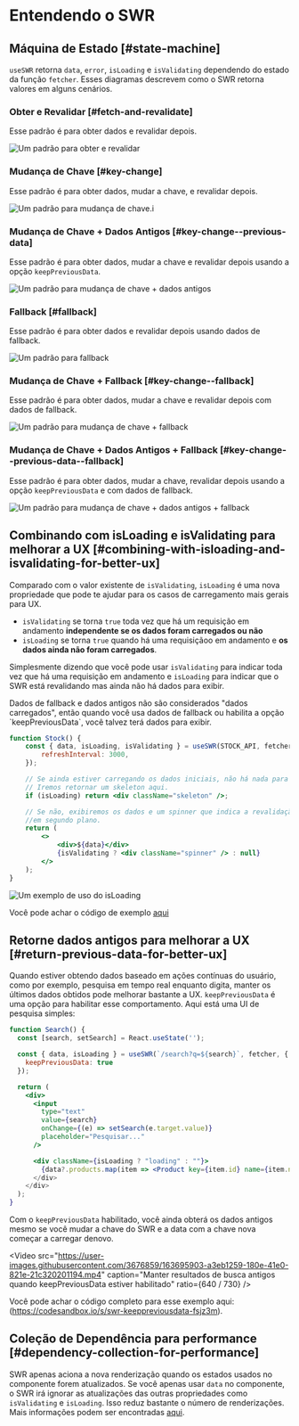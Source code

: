 
# Entendendo o SWR

## Máquina de Estado [#state-machine]

`useSWR` retorna `data`, `error`, `isLoading` e `isValidating` dependendo do estado da função `fetcher`. Esses diagramas descrevem como o SWR retorna valores em alguns cenários.

### Obter e Revalidar [#fetch-and-revalidate]

Esse padrão é para obter dados e revalidar depois.

![Um padrão para obter e revalidar](/img/understanding/fetch-and-revalidate.svg)

### Mudança de Chave [#key-change]

Esse padrão é para obter dados, mudar a chave, e revalidar depois.

![Um padrão para mudança de chave.](/img/understanding/key-change.svg)i

### Mudança de Chave + Dados Antigos [#key-change--previous-data]

Esse padrão é para obter dados, mudar a chave e revalidar depois usando a opção `keepPreviousData`.

![Um padrão para mudança de chave + dados antigos](/img/understanding/key-change-previous-data.svg)

### Fallback [#fallback]

Esse padrão é para obter dados e revalidar depois usando dados de fallback.

![Um padrão para fallback](/img/understanding/fallback.svg)

### Mudança de Chave + Fallback [#key-change--fallback]

Esse padrão é para obter dados, mudar a chave e revalidar depois com dados de fallback.

![Um padrão para mudança de chave + fallback](/img/understanding/key-change-fallback.svg)

### Mudança de Chave + Dados Antigos + Fallback [#key-change--previous-data--fallback]

Esse padrão é para obter dados, mudar a chave, revalidar depois usando a opção `keepPreviousData` e com dados de fallback.

![Um padrão para mudança de chave + dados antigos + fallback](/img/understanding/key-change-previous-data-fallback.svg)

## Combinando com isLoading e isValidating para melhorar a UX [#combining-with-isloading-and-isvalidating-for-better-ux]

Comparado com o valor existente de `isValidating`, `isLoading` é uma nova propriedade que pode te ajudar para os casos de carregamento mais gerais para UX.

-   `isValidating` se torna `true` toda vez que há um requisição em andamento **independente se os dados foram carregados ou não**
-   `isLoading` se torna `true` quando há uma requisiçãoo em andamento e **os dados ainda não foram carregados**.

Simplesmente dizendo que você pode usar `isValidating` para indicar toda vez que há uma requisição em andamento e `isLoading` para indicar que o SWR está revalidando mas ainda não há dados para exibir.

<Callout emoji="📝">
    Dados de fallback e dados antigos não são considerados "dados carregados", então quando você usa dados de fallback ou habilita a opção `keepPreviousData`,
    você talvez terá dados para exibir.
</Callout>

```jsx
function Stock() {
    const { data, isLoading, isValidating } = useSWR(STOCK_API, fetcher, {
        refreshInterval: 3000,
    });

    // Se ainda estiver carregando os dados iniciais, não há nada para exibir.
    // Iremos retornar um skeleton aqui.
    if (isLoading) return <div className="skeleton" />;

    // Se não, exibiremos os dados e um spinner que indica a revalidação
    //em segundo plano.
    return (
        <>
            <div>${data}</div>
            {isValidating ? <div className="spinner" /> : null}
        </>
    );
}
```

![Um exemplo de uso do isLoading](/img/understanding/isloading.gif)

Você pode achar o código de exemplo [aqui](https://codesandbox.io/s/swr-isloading-jtopow)

## Retorne dados antigos para melhorar a UX [#return-previous-data-for-better-ux]

Quando estiver obtendo dados baseado em ações contínuas do usuário, como por exemplo, pesquisa em tempo real enquanto digita, manter os últimos dados obtidos pode melhorar bastante a UX. `keepPreviousData` é uma opção para habilitar esse comportamento. Aqui está uma UI de pesquisa simples:

```jsx
function Search() {
  const [search, setSearch] = React.useState('');

  const { data, isLoading } = useSWR(`/search?q=${search}`, fetcher, {
    keepPreviousData: true
  });

  return (
    <div>
      <input
        type="text"
        value={search}
        onChange={(e) => setSearch(e.target.value)}
        placeholder="Pesquisar..."
      />

      <div className={isLoading ? "loading" : ""}>
        {data?.products.map(item => <Product key={item.id} name={item.name} />)
      </div>
    </div>
  );
}
```

Com o `keepPreviousData` habilitado, você ainda obterá os dados antigos mesmo se você mudar a chave do SWR e a data com a chave nova começar a carregar denovo.

<Video
    src="https://user-images.githubusercontent.com/3676859/163695903-a3eb1259-180e-41e0-821e-21c320201194.mp4"
    caption="Manter resultados de busca antigos quando keepPreviousData estiver habilitado"
    ratio={640 / 730}
/>

Você pode achar o código completo para esse exemplo aqui: (https://codesandbox.io/s/swr-keeppreviousdata-fsjz3m).

## Coleção de Dependência para performance [#dependency-collection-for-performance]

SWR apenas aciona a nova renderização quando os estados usados no componente forem atualizados. Se você apenas usar `data` no componente, o SWR irá ignorar as atualizações das outras propriedades como `isValidating` e `isLoading`. Isso reduz bastante o número de renderizações. Mais informações podem ser encontradas [aqui](/docs/advanced/performance#dependency-collection).
